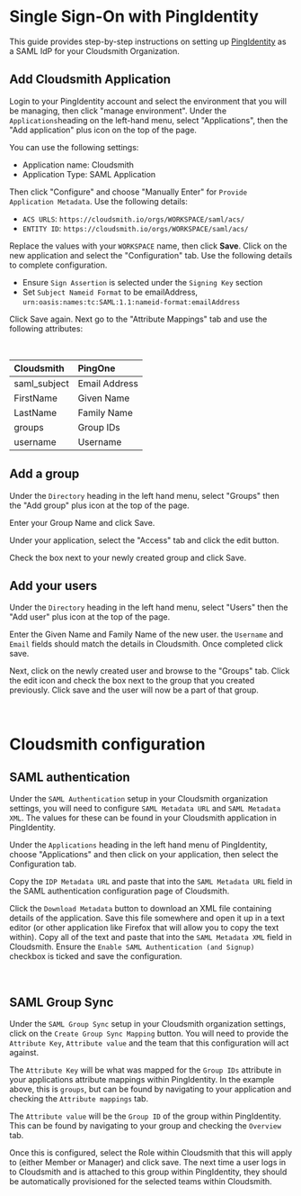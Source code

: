 
# Single Sign-On with PingIdentity

This guide provides step-by-step instructions on setting up [PingIdentity](https://www.pingidentity.com/) as a SAML IdP for your Cloudsmith Organization.

## Add Cloudsmith Application

Login to your PingIdentity account and select the environment that you will be managing, then click "manage environment". Under the `Applications`heading on the left-hand menu, select "Applications", then the "Add application" plus icon on the top of the page.

<BlockImage src={img46c256b_image} alt=""></BlockImage>

You can use the following settings:

- Application name: Cloudsmith
- Application Type: SAML Application

Then click "Configure" and choose "Manually Enter" for `Provide Application Metadata`. Use the following details:

- `ACS URLS`: `https://cloudsmith.io/orgs/WORKSPACE/saml/acs/`
- `ENTITY ID`: `https://cloudsmith.io/orgs/WORKSPACE/saml/acs/`

Replace the values with your `WORKSPACE` name, then click **Save**. Click on the new application and select the "Configuration" tab. Use the following details to complete configuration.

- Ensure `Sign Assertion` is selected under the `Signing Key` section
- Set `Subject Nameid Format` to be emailAddress, `urn:oasis:names:tc:SAML:1.1:nameid-format:emailAddress`

Click Save again. Next go to the "Attribute Mappings" tab and use the following attributes:

<BlockImage src={img7b732ce_image} alt=""></BlockImage>

<br />

| Cloudsmith   | PingOne       |
| :----------- | :------------ |
| saml_subject | Email Address |
| FirstName    | Given Name    |
| LastName     | Family Name   |
| groups       | Group IDs     |
| username     | Username      |

## Add a group

Under the `Directory` heading in the left hand menu, select "Groups" then the "Add group" plus icon at the top of the page.

<BlockImage src={img3ee4f20_image} alt=""></BlockImage>

Enter your Group Name and click Save.

Under your application, select the "Access" tab and click the edit button.

<BlockImage src={img369108b_image} alt=""></BlockImage>

Check the box next to your newly created group and click Save.

## Add your users

Under the `Directory` heading in the left hand menu, select "Users" then the "Add user" plus icon at the top of the page.

<BlockImage src={imgcd3fbde_image} alt=""></BlockImage>

Enter the Given Name and Family Name of the new user. the `Username` and `Email` fields should match the details in Cloudsmith. Once completed click save.

Next, click on the newly created user and browse to the "Groups" tab. Click the edit icon and check the box next to the group that you created previously. Click save and the user will now be a part of that group.

<BlockImage src={imgf51a2c5_image} alt=""></BlockImage>

<br />

# Cloudsmith configuration

## SAML authentication

Under the `SAML Authentication` setup in your Cloudsmith organization settings, you will need to configure `SAML Metadata URL` and `SAML Metadata XML`. The values for these can be found in your Cloudsmith application in PingIdentity.

Under the `Applications` heading in the left hand menu of PingIdentity, choose "Applications" and then click on your application, then select the Configuration tab.

<BlockImage src={img9d8334a_image} alt=""></BlockImage>

Copy the `IDP Metadata URL` and paste that into the `SAML Metadata URL` field in the SAML authentication configuration page of Cloudsmith.

Click the `Download Metadata` button to download an XML file containing details of the application. Save this file somewhere and open it up in a text editor (or other application like Firefox that will allow you to copy the text within). Copy all of the text and paste that into the `SAML Metadata XML` field in Cloudsmith. Ensure the `Enable SAML Authentication (and Signup)` checkbox is ticked and save the configuration.

<BlockImage src={imga994b78_image} alt=""></BlockImage>

<br />

## SAML Group Sync

Under the `SAML Group Sync` setup in your Cloudsmith organization settings, click on the `Create Group Sync Mapping` button. You will need to provide the `Attribute Key`, `Attribute value` and the team that this configuration will act against.

The `Attribute Key` will be what was mapped for the `Group IDs` attribute in your applications attribute mappings within PingIdentity. In the example above, this is `groups`, but can be found by navigating to your application and checking the `Attribute mappings` tab.

The `Attribute value` will be the `Group ID` of the group within PingIdentity. This can be found by navigating to your group and checking the `Overview` tab.

<BlockImage src={img037b994_image} alt=""></BlockImage>

Once this is configured, select the Role within Cloudsmith that this will apply to (either Member or Manager) and click save. The next time a user logs in to Cloudsmith and is attached to this group within PingIdentity, they should be automatically provisioned for the selected teams within Cloudsmith.

<BlockImage src={groups_image} alt=""></BlockImage>
